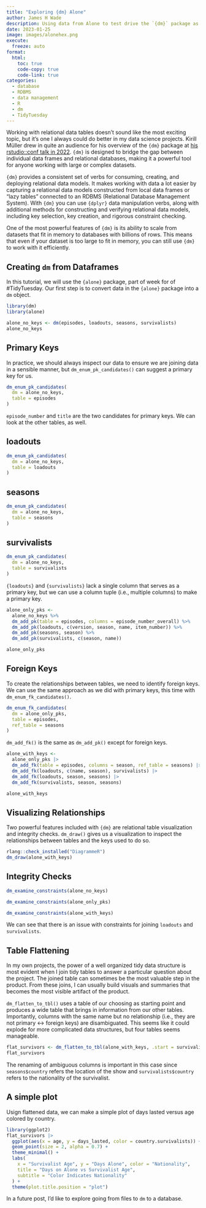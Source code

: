 ```yaml
---
title: "Exploring {dm} Alone"
author: James H Wade
description: Using data from Alone to test drive the `{dm}` package as part of week 4 of TidyTuesday 
date: 2023-01-25
image: images/alonehex.png
execute: 
  freeze: auto
format: 
  html:
    toc: true
    code-copy: true
    code-link: true
categories: 
  - database
  - RDBMS
  - data management
  - R
  - dm
  - TidyTuesday
---
```


Working with relational data tables doesn't sound like the most exciting topic, but it's one I always could do better in my data science projects. Kirill Müller drew in quite an audience for his overview of the `{dm}` package at [his rstudio::conf talk in 2022](https://www.rstudio.com/conference/2022/talks/dm-analyze-build-deploy-relational/). `{dm}` is designed to bridge the gap between individual data frames and relational databases, making it a powerful tool for anyone working with large or complex datasets.

`{dm}` provides a consistent set of verbs for consuming, creating, and deploying relational data models. It makes working with data a lot easier by capturing a relational data models constructed from local data frames or "lazy tables" connected to an RDBMS (Relational Database Management System). With `{dm}` you can use `{dplyr}` data manipulation verbs, along with additional methods for constructing and verifying relational data models, including key selection, key creation, and rigorous constraint checking.

One of the most powerful features of `{dm}` is its ability to scale from datasets that fit in memory to databases with billions of rows. This means that even if your dataset is too large to fit in memory, you can still use `{dm}` to work with it efficiently.

## Creating `dm` from Dataframes

In this tutorial, we will use the `{alone}` package, part of week for of #TidyTuesday. Our first step is to convert data in the `{alone}` package into a `dm` object.

```r
library(dm)
library(alone)

alone_no_keys <- dm(episodes, loadouts, seasons, survivalists)
alone_no_keys
```

## Primary Keys

In practice, we should always inspect our data to ensure we are joining data in a sensible manner, but `dm_enum_pk_candidates()` can suggest a primary key for us.

```r
dm_enum_pk_candidates(
  dm = alone_no_keys,
  table = episodes
)
```

`episode_number` and `title` are the two candidates for primary keys. We can look at the other tables, as well.

::: {.panel-tabset}

## loadouts

```r
dm_enum_pk_candidates(
  dm = alone_no_keys,
  table = loadouts
)
```
## seasons

```r
dm_enum_pk_candidates(
  dm = alone_no_keys,
  table = seasons
)
```

## survivalists

```r
dm_enum_pk_candidates(
  dm = alone_no_keys,
  table = survivalists
)
```

:::

`{loadouts}` and `{survivalists}` lack a single column that serves as a primary key, but we can use a column tuple (i.e., multiple columns) to make a primary key.

```r
alone_only_pks <-
  alone_no_keys %>%
  dm_add_pk(table = episodes, columns = episode_number_overall) %>%
  dm_add_pk(loadouts, c(version, season, name, item_number)) %>%
  dm_add_pk(seasons, season) %>%
  dm_add_pk(survivalists, c(season, name))

alone_only_pks
```

## Foreign Keys

To create the relationships between tables, we need to identify foreign keys. We can use the same approach as we did with primary keys, this time with `dm_enum_fk_candidates()`. 

```r
dm_enum_fk_candidates(
  dm = alone_only_pks,
  table = episodes,
  ref_table = seasons
)
```

`dm_add_fk()` is the same as `dm_add_pk()` except for foreign keys.

```r
alone_with_keys <-
  alone_only_pks |>
  dm_add_fk(table = episodes, columns = season, ref_table = seasons) |>
  dm_add_fk(loadouts, c(name, season), survivalists) |>
  dm_add_fk(loadouts, season, seasons) |>
  dm_add_fk(survivalists, season, seasons)

alone_with_keys
```

## Visualizing Relationships

Two powerful features included with `{dm}` are relational table visualization and integrity checks. `dm_draw()` gives us a visualization to inspect the relationships between tables and the keys used to do so.

```r
rlang::check_installed("DiagrammeR")
dm_draw(alone_with_keys)
```

## Integrity Checks


```r
dm_examine_constraints(alone_no_keys)
```

```r
dm_examine_constraints(alone_only_pks)
```

```r
dm_examine_constraints(alone_with_keys)
```

We can see that there is an issue with constraints for joining `loadouts` and `survivalists`.

## Table Flattening

In my own projects, the power of a well organized tidy data structure is most evident when I join tidy tables to answer a particular question about the project. The joined table can sometimes be the most valuable step in the product. From these joins, I can usually build visuals and summaries that becomes the most visible artifact of the product. 

`dm_flatten_to_tbl()` uses a table of our choosing as starting point and produces a wide table that brings in information from our other tables. Importantly, columns with the same name but no relationship (i.e., they are not primary <-> foreign keys) are disambiguated. This seems like it could explode for more complicated data structures, but four tables seems manageable. 

```r
flat_survivors <- dm_flatten_to_tbl(alone_with_keys, .start = survivalists)
flat_survivors
```

The renaming of ambiguous columns is important in this case since `seasons$country` refers the location of the show and `survivalists$country` refers to the nationality of the survivalist.

## A simple plot

Usign flattened data, we can make a simple plot of days lasted versus age colored by country.

```r
library(ggplot2)
flat_survivors |>
  ggplot(aes(x = age, y = days_lasted, color = country.survivalists)) +
  geom_point(size = 2, alpha = 0.7) +
  theme_minimal() +
  labs(
    x = "Survivalist Age", y = "Days Alone", color = "Nationality",
    title = "Days on Alone vs Survivalist Age",
    subtitle = "Color Indicates Nationality"
  ) +
  theme(plot.title.position = "plot")
```

In a future post, I'd like to explore going from files to `dm` to a database.